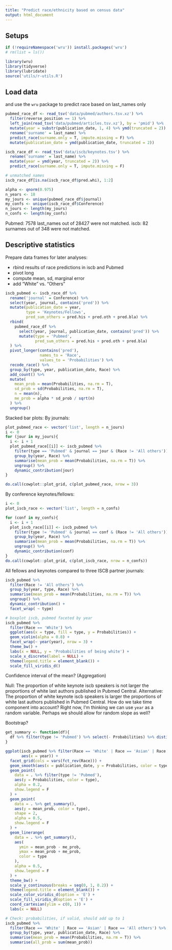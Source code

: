 ```yaml
---
title: "Predict race/ethnicity based on census data"
output: html_document
---
```


## Setups

```r
if (!requireNamespace('wru')) install.packages('wru')
# rm(list = ls())

library(wru)
library(tidyverse)
library(lubridate)
source('utils/r-utils.R')
```

## Load data
and use the `wru` package to predict race based on last_names only

```r
pubmed_race_df <- read_tsv('data/pubmed/authors.tsv.xz') %>%
  filter(reverse_position == 1) %>%
  left_join(read_tsv('data/pubmed/articles.tsv.xz'), by = 'pmid') %>%
  mutate(year = substr(publication_date, 1, 4) %>% ymd(truncated = 2)) %>%
  rename('surname' = last_name) %>% 
  predict_race(surname.only = T, impute.missing = F) %>%
  mutate(publication_date = ymd(publication_date, truncated = 2))

iscb_race_df <- read_tsv('data/iscb/keynotes.tsv') %>%
  rename('surname' = last_name) %>%
  mutate(year = ymd(year, truncated = 2)) %>% 
  predict_race(surname.only = T, impute.missing = F)

# unmatched names
iscb_race_df[is.na(iscb_race_df$pred.whi), 1:2]

alpha <- qnorm(0.975)
n_years <- 18
my_jours <- unique(pubmed_race_df$journal)
my_confs <- unique(iscb_race_df$Conference)
n_jours <- length(my_jours)
n_confs <- length(my_confs)
```

Pubmed: 7578 last_names out of 28427 were not matched.
iscb: 82 surnames out of 348 were not matched.

## Descriptive statistics
Prepare data frames for later analyses:

- rbind results of race predictions in iscb and Pubmed
- pivot long
- compute mean, sd, marginal error
- add "White" vs. "Others"

```r
iscb_pubmed <- iscb_race_df %>%
  rename('journal' = Conference) %>% 
  select(year, journal, contains('pred')) %>%
  mutate(publication_date = year,
         type = 'Keynotes/Fellows',
         pred_sum_others = pred.his + pred.oth + pred.bla) %>%
  rbind(
    pubmed_race_df %>%
      select(year, journal, publication_date, contains('pred')) %>%
      mutate(type = 'Pubmed',
             pred_sum_others = pred.his + pred.oth + pred.bla)
  ) %>%
  pivot_longer(contains('pred'),
               names_to = 'Race',
               values_to = 'Probabilities') %>%
  recode_race() %>%
  group_by(type, year, publication_date, Race) %>%
  add_count() %>%
  mutate(
    mean_prob = mean(Probabilities, na.rm = T),
    sd_prob = sd(Probabilities, na.rm = T),
    n = mean(n),
    me_prob = alpha * sd_prob / sqrt(n)
  ) %>%
  ungroup() 

```

Stacked bar plots:
By journals:
```r
plot_pubmed_race <- vector('list', length = n_jours)
i <- 0
for (jour in my_jours){
  i <- i + 1
  plot_pubmed_race[[i]] <- iscb_pubmed %>%
    filter(type == 'Pubmed' & journal == jour & (Race != 'All others')) %>%
    group_by(year, Race) %>%
    summarise(mean_prob = mean(Probabilities, na.rm = T)) %>%
    ungroup() %>% 
    dynamic_contribution(jour)
}

do.call(cowplot::plot_grid, c(plot_pubmed_race, nrow = 3))
```

By conference keynotes/fellows:
```r
i <- 0
plot_iscb_race <- vector('list', length = n_confs)

for (conf in my_confs){
  i <- i + 1
  plot_iscb_race[[i]] <- iscb_pubmed %>%
    filter(type != 'Pubmed' & journal == conf & (Race != 'All others')) %>%
    group_by(year, Race) %>%
    summarise(mean_prob = mean(Probabilities, na.rm = T)) %>%
    ungroup() %>% 
    dynamic_contribution(conf)
}
do.call(cowplot::plot_grid, c(plot_iscb_race, nrow = n_confs))

```

All fellows and keynotes compared to three ISCB partner journals:
```r
iscb_pubmed %>%
  filter(Race != 'All others') %>%
  group_by(year, type, Race) %>%
  summarise(mean_prob = mean(Probabilities, na.rm = T)) %>%
  ungroup() %>%
  dynamic_contribution() +
  facet_wrap( ~ type)
```


```r
# boxplot iscb, pubmed faceted by year
iscb_pubmed %>% 
  filter(Race == 'White') %>% 
  ggplot(aes(x = type, fill = type, y = Probabilities)) +
  geom_violin(alpha = 0.8) +
  facet_wrap(~ year(year), nrow = 3) +
  theme_bw() +
  labs(x = NULL, y = 'Probabilities of being white') +
  scale_x_discrete(label = NULL) +
  theme(legend.title = element_blank()) +
  scale_fill_viridis_d()
```

Confidence interval of the mean? (Aggregation)

Null: The proportion of white keynote iscb speakers is not larger the proportions of white last authors published in Pubmed Central.
Alternative: The proportion of white keynote iscb speakers is larger the proportions of white last authors published in Pubmed Central.
How do we take time component into account?
Right now, I'm thinking we can use `year` as a random variable.
Perhaps we should allow for random slope as well?

Bootstrap?

```r
get_summary <- function(df){
  df %>% filter(type != 'Pubmed') %>% select(- Probabilities) %>% distinct()
}

ggplot(iscb_pubmed %>% filter(Race == 'White' | Race == 'Asian' | Race == 'All others'),
       aes(x = year)) +
  facet_grid(cols = vars(fct_rev(Race))) +
  geom_smooth(aes(x = publication_date, y = Probabilities, color = type, fill = type)) +
  geom_point(
    data = . %>% filter(type != 'Pubmed'),
    aes(y = Probabilities, color = type),
    alpha = 0.2,
    show.legend = F
  ) +
  geom_point(
    data = . %>% get_summary(),
    aes(y = mean_prob, color = type),
    shape = 2,
    alpha = 0.5,
    show.legend = F
  ) +
  geom_linerange(
    data = . %>% get_summary(),
    aes(
      ymin = mean_prob - me_prob,
      ymax = mean_prob + me_prob,
      color = type
    ),
    alpha = 0.5,
    show.legend = F
  ) +
  theme_bw() +
  scale_y_continuous(breaks = seq(0, 1, 0.2)) +
  theme(legend.title = element_blank()) +
  scale_color_viridis_d(option = 'E') +
  scale_fill_viridis_d(option = 'E') +
  coord_cartesian(ylim = c(0, 1)) +
  labs(x = NULL)

```


```r
# Check: probabilities, if valid, should add up to 1
iscb_pubmed %>%
  filter(Race == 'White' | Race == 'Asian' | Race == 'All others') %>% 
  group_by(type, year, publication_date, Race) %>%
  summarise(mean_prob = mean(Probabilities, na.rm = T)) %>%
  summarise(all_prob = sum(mean_prob))
```

